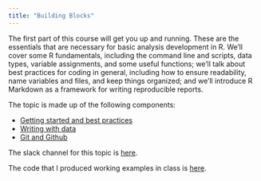 ```yaml
---
title: "Building Blocks"
---
```


The first part of this course will get you up and running. These are the essentials that are necessary for basic analysis development in R. We'll cover some R fundamentals, including the command line and scripts, data types, variable assignments, and some useful functions; we'll talk about best practices for coding in general, including how to ensure readability, name variables and files, and keep things organized; and we'll introduce R Markdown as a framework for writing reproducible reports. 

The topic is made up of the following components:

* [Getting started and best practices](best_practices.html)
* [Writing with data](writing_with_data.html)
* [Git and Github](git.html)

The slack channel for this topic is [here](https://p8105fall2019.slack.com/messages/CMPF9U6LA).

The code that I produced working examples in class is [here](https://github.com/p8105/building_blocks).
